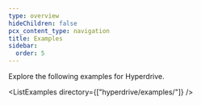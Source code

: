 ```yaml
---
type: overview
hideChildren: false
pcx_content_type: navigation
title: Examples
sidebar:
  order: 5
---
```



Explore the following <GlossaryTooltip term="code example">examples</GlossaryTooltip> for Hyperdrive.

<ListExamples directory={["hyperdrive/examples/"]} />
